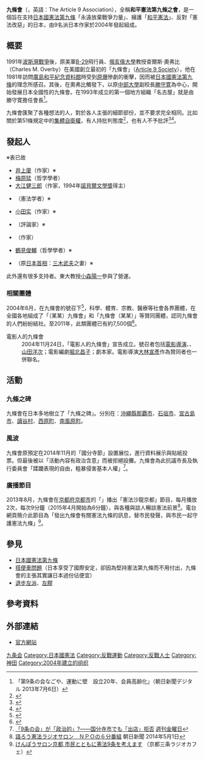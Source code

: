 {{Infobox Organisation
|name         = 九條會
|original_name = 九条の会
|image        = 
|caption      = 
|motto        = 與世界人民攜手共求和平，在動盪不安的世界中讓[[日本國憲法第九條|日本和平憲法第九條]]大放異彩。
|formation    = 2004年
|type         = [[非政府組織|非政府組織]]
|headquarters = {{JPN}}
|membership   = 
|language_title = 官方語言
|language     = [[日語|日語]]
|leader_title = 發起人
|leader_name  = [[大江健三郎|大江健三郎]]等共9人
|num_staff    = 
|budget       = 
|website      = [http://www.9-jo.jp/ 官方網站]
}}
{{Japanese|japanese=九条の会|kana=きゅうじょうのかい|romaji=Kyūjōnokai}}

'''九條會'''（{{jpn|j=九条の会|hg=きゅうじょうのかい|rm=Kyūjōnokai}}，英語：The Article 9 Association），全稱'''和平憲法第九條之會'''，是一個旨在支持[[日本國憲法第九條|日本國憲法第九條]]「永遠放棄戰爭力量」、擁護「[[日本國憲法|和平憲法]]」、反對「憲法改惡」的日本{{link-ja|市民團體|市民団体}}，由9名{{link-ja|護憲|護憲}}派日本作家於2004年發起組成。

== 概要 ==
1991年[[波斯灣戰爭|波斯灣戰爭]]後，原美軍[[B-29|B-29]]飛行員、[[俄亥俄大學|俄亥俄大學]]教授查爾斯·奧弗比（Charles M. Overby）在美國創立最初的「九條會」（[https://web.archive.org/web/20151121220441/http://article9society.org/ Article 9 Society]），他在1981年訪問[[廣島和平紀念資料館|廣島和平紀念資料館]]時受到[[原爆|原爆]]慘劇的衝擊，因而被[[日本國憲法第九條|日本國憲法第九條]]的理念所感召。其後，在奧弗比觸發下，以原[[中部大學|中部大學]]副校長[[勝守寛|勝守寛]]為中心，開始發展日本全國性的九條會。在1993年成立的第一個地方組織「名古屋」就是由勝守寛擔任會長<ref>「第9条の会なごや、運動に壁　設立20年、会員高齢化」（朝日新聞デジタル 2013年7月6日）</ref>。

九條會匯聚了各種想法的人，對於各人主張的細節部份，並不要求完全相同。比如關於{{link-ja|聯合國憲章第7章|国際連合憲章第7章}}第51條規定中的[[集體自衛權|集體自衛權]]，有人持批判態度<ref>{{Cite web|date=2005-02-20|url=http://members2.jcom.home.ne.jp/hgsk9jk/front005.html|title=東久留米「9条の会」 小森陽一氏講演|publisher=東久留米「九条の会」|accessdate=2011-01-15|deadurl=yes|archiveurl=https://web.archive.org/web/20060505164654/http://members2.jcom.home.ne.jp/hgsk9jk/front005.html|archivedate=2006-05-05}}</ref>，也有人不予批評<ref>{{Cite web|date=2006-03-12|url=http://www.geocities.jp/daigaku_aichi_9/news0603.html|title=九条科学者の会　発足一周年記念の集い|publisher=「九条の会」愛知・大学人の会|accessdate=2011-01-15|archive-url=https://web.archive.org/web/20160304132912/http://www.geocities.jp/daigaku_aichi_9/news0603.html|archive-date=2016-03-04|dead-url=yes}}</ref><ref>{{Cite web|date=2007-08-27|url=http://welove9.org/cat122/|title=世界の宝「憲法九条」|publisher=みやざき九条の会|accessdate=2011-01-15|archive-date=2011-12-24|archive-url=https://web.archive.org/web/20111224055240/http://welove9.org/cat122/|dead-url=yes}}</ref>。

== 發起人 ==
※表已故
* [[井上廈|井上廈]]（作家）※
* [[梅原猛|梅原猛]]（哲学學者）
* [[大江健三郎|大江健三郎]]（作家，1994年[[諾貝爾文學獎|諾貝爾文學獎]]得主）
* {{link-ja|奥平康弘|奥平康弘}}（憲法学者）※
* [[小田实|小田实]]（作家）※
* {{link-ja|加藤周一|加藤周一}}（評論家）※
* {{link-ja|澤地久枝|澤地久枝}}（作家）
* [[鶴見俊輔|鶴見俊輔]]（哲學學者）※
* {{link-ja|三木睦子|三木睦子}}（原[[日本首相|日本首相]]：[[三木武夫|三木武夫]]之妻）※
此外還有很多支持者。東大教授[[小森陽一|小森陽一]]參與了營運。

=== 相關團體 ===
2004年6月，在九條會的號召下<ref name="yobikake">{{Cite web |url=http://www.9-jo.jp/appeal.html |title=「九条の会」アピール |accessdate=2015-10-09 |archive-date=2015-11-05 |archive-url=https://web.archive.org/web/20151105150927/http://www.9-jo.jp/appeal.html |dead-url=no }}</ref>，科學、體育、宗教、醫療等社會各界團體，在全國各地組成了「（某某）九條會」和「九條會（某某）」等贊同團體，認同九條會的人們紛紛結社。至2011年，此類團體已有約7,500個<ref>{{cite news |title=「九条の会」と共鳴ダメ　調布市が後援拒否 |newspaper=[[東京新聞|東京新聞]] |date=2014-10-04 |url=http://www.tokyo-np.co.jp/s/article/2014100490070600.html |accessdate=2014-10-04 |deadurl=yes |archiveurl=https://web.archive.org/web/20141004014613/http://www.tokyo-np.co.jp/s/article/2014100490070600.html |archivedate=2014-10-04 }}</ref>。
;電影人的九條會
:2004年11月24日，「電影人的九條會」宣告成立。號召者包括[[電影導演|電影導演]]{{link-ja|羽田澄子|羽田澄子}}、{{link-ja|降旗康男|降旗康男}}、[[山田洋次|山田洋次]]；電影編劇[[堀北昌子|堀北昌子]]；劇本家{{link-ja|小山内美江子|小山内美江子}}。電影導演[[大林宣彥|大林宣彥]]作為贊同者也一併聯名。

== 活動 ==
=== 九條之碑 ===
九條會在日本多地樹立了「九條之碑」。分別在：[[沖繩縣|沖繩縣]][[那覇市|那覇市]]、[[石垣市|石垣市]]、[[宮古島市|宮古島市]]、[[讀谷村|讀谷村]]、[[西原町|西原町]]、[[南風原町|南風原町]]。

=== 風波 ===
九條會原預定在2014年11月的「國分寺節」設置展位，進行資料展示與貼紙投票。但最後被以「活動內容有政治含意」而被拒絕設攤。九條會為此抗議市長及執行委員會「蹂躪表現的自由，粗暴侵害基本人權」<ref>[http://blogos.com/article/98479/ 「9条の会」が「政治的」?――国分寺市でも「出店」拒否] {{Wayback|url=http://blogos.com/article/98479/ |date=20150627024002 }} [[週刊金曜日|週刊金曜日]]</ref>。

=== 廣播節目 ===
2013年8月，九條會在[[京都府|京都府]][[京都市|京都市]]的{{link-ja|社區廣播電台|コミュニティ放送}}「{{link-ja|京都社區廣播|京都コミュニティ放送}}」播出「憲法沙龍京都」節目，每月播放2次，每次9分鐘（2015年4月開始為6分鐘），與各種與談人暢談憲法前景<ref>[http://www.asahi.com/articles/ASG4Z433KG4ZPLZB00L.html 語ろう憲法ラジオサロン　ＮＰＯの６分番組] {{Wayback|url=http://www.asahi.com/articles/ASG4Z433KG4ZPLZB00L.html |date=20150703085501 }} 朝日新聞 2014年5月1日</ref>。電台網頁簡介此節目為「發出九條會有關憲法九條的訊息，替市民發聲，與市民一起守護憲法九條」<ref>[http://radiocafe.jp/20130803/?intro=1 けんぽうサロン京都 市民とともに憲法9条を考えます] {{Wayback|url=http://radiocafe.jp/20130803/?intro=1 |date=20150703072136 }}（京都三条ラジオカフェ）</ref>。

== 參見 ==
*[[日本國憲法第九條|日本國憲法第九條]]
*[[搭便車問題|搭便車問題]]（日本享受了國際安定，卻因為堅持憲法第九條而不用付出，九條會的主張其實讓日本過份佔便宜）
*[[退步左派|退步左派]]、[[左膠|左膠]]

== 參考資料 ==
<references/>

== 外部連結 ==
*[http://www.9-jo.jp/ 官方網站]{{Wayback|url=http://www.9-jo.jp/ |date=20150929041133 }}

[[Category:九条会|]]
[[Category:日本國憲法|Category:日本國憲法]]
[[Category:反戰運動|Category:反戰運動]]
[[Category:反戰人士|Category:反戰人士]]
[[Category:神田|Category:神田]]
[[Category:2004年建立的组织|Category:2004年建立的组织]]
